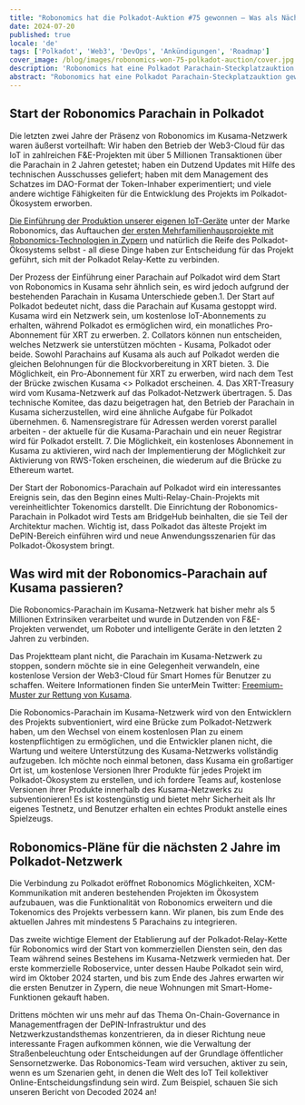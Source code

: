 ```yaml
---
title: "Robonomics hat die Polkadot-Auktion #75 gewonnen – Was als Nächstes kommt!"
date: 2024-07-20
published: true
locale: 'de'
tags: ['Polkadot', 'Web3', 'DevOps', 'Ankündigungen', 'Roadmap']
cover_image: /blog/images/robonomics-won-75-polkadot-auction/cover.jpg
description: 'Robonomics hat eine Polkadot Parachain-Steckplatzauktion gewonnen und wird ab dem 25. September 2024 mit der Polkadot Relay-Kette verbunden sein. Im Folgenden finden Sie die Startpläne, was mit der Parachain im Kusama-Netzwerk geschehen wird und was wir während des Steckplatz-Leasings in den nächsten 2 Jahren erreichen wollen.'
abstract: "Robonomics hat eine Polkadot Parachain-Steckplatzauktion gewonnen und wird ab dem 25. September 2024 mit der Polkadot Relay-Kette verbunden sein. Im Folgenden finden Sie (1) die Startpläne, (2) was mit der Parachain im Kusama-Netzwerk geschehen wird und (3) was wir während des Steckplatz-Leasings in den nächsten 2 Jahren erreichen wollen."
---
```


## Start der Robonomics Parachain in Polkadot

Die letzten zwei Jahre der Präsenz von Robonomics im Kusama-Netzwerk waren äußerst vorteilhaft: Wir haben den Betrieb der Web3-Cloud für das IoT in zahlreichen F&E-Projekten mit über 5 Millionen Transaktionen über die Parachain in 2 Jahren getestet; haben ein Dutzend Updates mit Hilfe des technischen Ausschusses geliefert; haben mit dem Management des Schatzes im DAO-Format der Token-Inhaber experimentiert; und viele andere wichtige Fähigkeiten für die Entwicklung des Projekts im Polkadot-Ökosystem erworben.

[Die Einführung der Produktion unserer eigenen IoT-Geräte](https://x.com/RobonomicsHW) unter der Marke Robonomics, das Auftauchen [der ersten Mehrfamilienhausprojekte mit Robonomics-Technologien in Zypern](https://robonomics.network/blog/cyprus-residence-with-home-assistant/) und natürlich die Reife des Polkadot-Ökosystems selbst - all diese Dinge haben zur Entscheidung für das Projekt geführt, sich mit der Polkadot Relay-Kette zu verbinden.

Der Prozess der Einführung einer Parachain auf Polkadot wird dem Start von Robonomics in Kusama sehr ähnlich sein, es wird jedoch aufgrund der bestehenden Parachain in Kusama Unterschiede geben.1. Der Start auf Polkadot bedeutet nicht, dass die Parachain auf Kusama gestoppt wird. Kusama wird ein Netzwerk sein, um kostenlose IoT-Abonnements zu erhalten, während Polkadot es ermöglichen wird, ein monatliches Pro-Abonnement für XRT zu erwerben.
2. Collators können nun entscheiden, welches Netzwerk sie unterstützen möchten - Kusama, Polkadot oder beide. Sowohl Parachains auf Kusama als auch auf Polkadot werden die gleichen Belohnungen für die Blockvorbereitung in XRT bieten.
3. Die Möglichkeit, ein Pro-Abonnement für XRT zu erwerben, wird nach dem Test der Brücke zwischen Kusama \<\> Polkadot erscheinen.
4. Das XRT-Treasury wird vom Kusama-Netzwerk auf das Polkadot-Netzwerk übertragen.
5. Das technische Komitee, das dazu beigetragen hat, den Betrieb der Parachain in Kusama sicherzustellen, wird eine ähnliche Aufgabe für Polkadot übernehmen.
6. Namensregistrare für Adressen werden vorerst parallel arbeiten - der aktuelle für die Kusama-Parachain und ein neuer Registrar wird für Polkadot erstellt.
7. Die Möglichkeit, ein kostenloses Abonnement in Kusama zu aktivieren, wird nach der Implementierung der Möglichkeit zur Aktivierung von RWS-Token erscheinen, die wiederum auf die Brücke zu Ethereum wartet.

<RbImage zoom src="/blog/images/robonomics-won-75-polkadot-auction/infographic-Robonomics-Subscription-in-Polkadot.jpg" alt="Infografiken Robonomics-Abonnement in Polkadot" />

Der Start der Robonomics-Parachain auf Polkadot wird ein interessantes Ereignis sein, das den Beginn eines Multi-Relay-Chain-Projekts mit vereinheitlichter Tokenomics darstellt. Die Einrichtung der Robonomics-Parachain in Polkadot wird Tests am BridgeHub beinhalten, die sie Teil der Architektur machen. Wichtig ist, dass Polkadot das älteste Projekt im DePIN-Bereich einführen wird und neue Anwendungsszenarien für das Polkadot-Ökosystem bringt.

## Was wird mit der Robonomics-Parachain auf Kusama passieren?

Die Robonomics-Parachain im Kusama-Netzwerk hat bisher mehr als 5 Millionen Extrinsiken verarbeitet und wurde in Dutzenden von F&E-Projekten verwendet, um Roboter und intelligente Geräte in den letzten 2 Jahren zu verbinden.

Das Projektteam plant nicht, die Parachain im Kusama-Netzwerk zu stoppen, sondern möchte sie in eine Gelegenheit verwandeln, eine kostenlose Version der Web3-Cloud für Smart Homes für Benutzer zu schaffen. Weitere Informationen finden Sie unterMein Twitter: [Freemium-Muster zur Rettung von Kusama](https://x.com/EnsRationis/status/1742535268492615983).

Die Robonomics-Parachain im Kusama-Netzwerk wird von den Entwicklern des Projekts subventioniert, wird eine Brücke zum Polkadot-Netzwerk haben, um den Wechsel von einem kostenlosen Plan zu einem kostenpflichtigen zu ermöglichen, und die Entwickler planen nicht, die Wartung und weitere Unterstützung des Kusama-Netzwerks vollständig aufzugeben. Ich möchte noch einmal betonen, dass Kusama ein großartiger Ort ist, um kostenlose Versionen Ihrer Produkte für jedes Projekt im Polkadot-Ökosystem zu erstellen, und ich fordere Teams auf, kostenlose Versionen ihrer Produkte innerhalb des Kusama-Netzwerks zu subventionieren! Es ist kostengünstig und bietet mehr Sicherheit als Ihr eigenes Testnetz, und Benutzer erhalten ein echtes Produkt anstelle eines Spielzeugs.

## Robonomics-Pläne für die nächsten 2 Jahre im Polkadot-Netzwerk

Die Verbindung zu Polkadot eröffnet Robonomics Möglichkeiten, XCM-Kommunikation mit anderen bestehenden Projekten im Ökosystem aufzubauen, was die Funktionalität von Robonomics erweitern und die Tokenomics des Projekts verbessern kann. Wir planen, bis zum Ende des aktuellen Jahres mit mindestens 5 Parachains zu integrieren.

Das zweite wichtige Element der Etablierung auf der Polkadot-Relay-Kette für Robonomics wird der Start von kommerziellen Diensten sein, den das Team während seines Bestehens im Kusama-Netzwerk vermieden hat. Der erste kommerzielle Roboservice, unter dessen Haube Polkadot sein wird, wird im Oktober 2024 starten, und bis zum Ende des Jahres erwarten wir die ersten Benutzer in Zypern, die neue Wohnungen mit Smart-Home-Funktionen gekauft haben.

Drittens möchten wir uns mehr auf das Thema On-Chain-Governance in Managementfragen der DePIN-Infrastruktur und des Netzwerkzustandsthemas konzentrieren, da in dieser Richtung neue interessante Fragen aufkommen können, wie die Verwaltung der Straßenbeleuchtung oder Entscheidungen auf der Grundlage öffentlicher Sensornetzwerke. Das Robonomics-Team wird versuchen, aktiver zu sein, wenn es um Szenarien geht, in denen die Welt des IoT Teil kollektiver Online-Entscheidungsfindung sein wird. Zum Beispiel, schauen Sie sich unseren Bericht von Decoded 2024 an!

    
<RbImage alt="" src="/blog/images/robonomics-won-75-polkadot-auction/Robonomics-flies-into-Polkadot.gif"/>